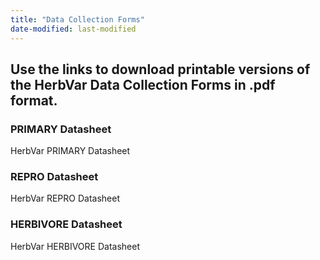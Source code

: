 ```yaml
---
title: "Data Collection Forms"
date-modified: last-modified
---
```


## Use the links to download printable versions of the HerbVar Data Collection Forms in .pdf format.


### PRIMARY Datasheet
HerbVar PRIMARY Datasheet

### REPRO Datasheet
HerbVar REPRO Datasheet

### HERBIVORE Datasheet
HerbVar HERBIVORE Datasheet



